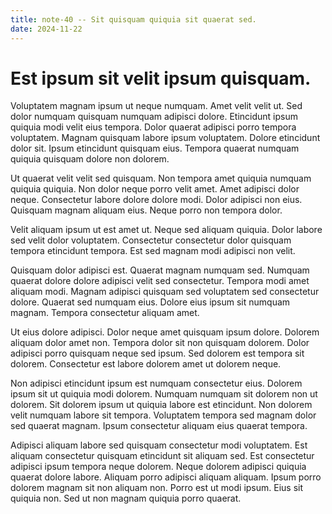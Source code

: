 ```yaml
---
title: note-40 -- Sit quisquam quiquia sit quaerat sed.
date: 2024-11-22
---
```


# Est ipsum sit velit ipsum quisquam.

Voluptatem magnam ipsum ut neque numquam. Amet velit velit ut. Sed dolor numquam quisquam numquam adipisci dolore. Etincidunt ipsum quiquia modi velit eius tempora. Dolor quaerat adipisci porro tempora voluptatem. Magnam quisquam labore ipsum voluptatem. Dolore etincidunt dolor sit. Ipsum etincidunt quisquam eius. Tempora quaerat numquam quiquia quisquam dolore non dolorem.

Ut quaerat velit velit sed quisquam. Non tempora amet quiquia numquam quiquia quiquia. Non dolor neque porro velit amet. Amet adipisci dolor neque. Consectetur labore dolore dolore modi. Dolor adipisci non eius. Quisquam magnam aliquam eius. Neque porro non tempora dolor.

Velit aliquam ipsum ut est amet ut. Neque sed aliquam quiquia. Dolor labore sed velit dolor voluptatem. Consectetur consectetur dolor quisquam tempora etincidunt tempora. Est sed magnam modi adipisci non velit.

Quisquam dolor adipisci est. Quaerat magnam numquam sed. Numquam quaerat dolore dolore adipisci velit sed consectetur. Tempora modi amet aliquam modi. Magnam adipisci quisquam sed voluptatem sed consectetur dolore. Quaerat sed numquam eius. Dolore eius ipsum sit numquam magnam. Tempora consectetur aliquam amet.

Ut eius dolore adipisci. Dolor neque amet quisquam ipsum dolore. Dolorem aliquam dolor amet non. Tempora dolor sit non quisquam dolorem. Dolor adipisci porro quisquam neque sed ipsum. Sed dolorem est tempora sit dolorem. Consectetur est labore dolorem amet ut dolorem neque.

Non adipisci etincidunt ipsum est numquam consectetur eius. Dolorem ipsum sit ut quiquia modi dolorem. Numquam numquam sit dolorem non ut dolorem. Sit dolorem ipsum ut quiquia labore est etincidunt. Non dolorem velit numquam labore sit tempora. Voluptatem tempora sed magnam dolor sed quaerat magnam. Ipsum consectetur aliquam eius quaerat tempora.

Adipisci aliquam labore sed quisquam consectetur modi voluptatem. Est aliquam consectetur quisquam etincidunt sit aliquam sed. Est consectetur adipisci ipsum tempora neque dolorem. Neque dolorem adipisci quiquia quaerat dolore labore. Aliquam porro adipisci aliquam aliquam. Ipsum porro dolorem magnam sit non aliquam non. Porro est ut modi ipsum. Eius sit quiquia non. Sed ut non magnam quiquia porro quaerat.

